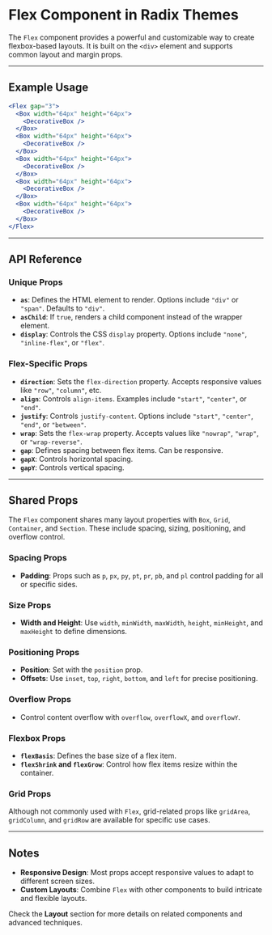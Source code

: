 # Flex Component in Radix Themes

The `Flex` component provides a powerful and customizable way to create flexbox-based layouts. It is built on the `<div>` element and supports common layout and margin props.

---

## Example Usage

```jsx
<Flex gap="3">
  <Box width="64px" height="64px">
    <DecorativeBox />
  </Box>
  <Box width="64px" height="64px">
    <DecorativeBox />
  </Box>
  <Box width="64px" height="64px">
    <DecorativeBox />
  </Box>
  <Box width="64px" height="64px">
    <DecorativeBox />
  </Box>
  <Box width="64px" height="64px">
    <DecorativeBox />
  </Box>
</Flex>
```

---

## API Reference

### Unique Props

- **`as`**: Defines the HTML element to render. Options include `"div"` or `"span"`. Defaults to `"div"`.
- **`asChild`**: If `true`, renders a child component instead of the wrapper element.
- **`display`**: Controls the CSS `display` property. Options include `"none"`, `"inline-flex"`, or `"flex"`.

### Flex-Specific Props

- **`direction`**: Sets the `flex-direction` property. Accepts responsive values like `"row"`, `"column"`, etc.
- **`align`**: Controls `align-items`. Examples include `"start"`, `"center"`, or `"end"`.
- **`justify`**: Controls `justify-content`. Options include `"start"`, `"center"`, `"end"`, or `"between"`.
- **`wrap`**: Sets the `flex-wrap` property. Accepts values like `"nowrap"`, `"wrap"`, or `"wrap-reverse"`.
- **`gap`**: Defines spacing between flex items. Can be responsive.
- **`gapX`**: Controls horizontal spacing.
- **`gapY`**: Controls vertical spacing.

---

## Shared Props

The `Flex` component shares many layout properties with `Box`, `Grid`, `Container`, and `Section`. These include spacing, sizing, positioning, and overflow control.

### Spacing Props

- **Padding**: Props such as `p`, `px`, `py`, `pt`, `pr`, `pb`, and `pl` control padding for all or specific sides.

### Size Props

- **Width and Height**: Use `width`, `minWidth`, `maxWidth`, `height`, `minHeight`, and `maxHeight` to define dimensions.

### Positioning Props

- **Position**: Set with the `position` prop.
- **Offsets**: Use `inset`, `top`, `right`, `bottom`, and `left` for precise positioning.

### Overflow Props

- Control content overflow with `overflow`, `overflowX`, and `overflowY`.

### Flexbox Props

- **`flexBasis`**: Defines the base size of a flex item.
- **`flexShrink` and `flexGrow`**: Control how flex items resize within the container.

### Grid Props

Although not commonly used with `Flex`, grid-related props like `gridArea`, `gridColumn`, and `gridRow` are available for specific use cases.

---

## Notes

- **Responsive Design**: Most props accept responsive values to adapt to different screen sizes.
- **Custom Layouts**: Combine `Flex` with other components to build intricate and flexible layouts.

Check the **Layout** section for more details on related components and advanced techniques.

```

```
